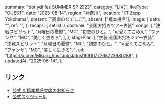   summary: "dot yell fes SUMMER SP 2023",
  category: "LIVE",
  liveType: "GUEST",
  date: "2023-08-14",
  region: "神奈川",
  location: "KT Zepp Yokohama",
  present: ["高嶺のなでしこ"],
  absent: ["橋本桃呼"],
  image: {
    path: "",
    ref: "",
  },
  recaps: {
    setlist: {
      costume: "全国お招きツアー衣装",
      songs: [
        "決戦スピリット",
        "月曜日の憂鬱",
        "MC",
        "初恋のひと。",
        "可愛くてごめん",
        "ファンサ",
        "MC",
        "美しく生きろ",
      ],
    },
    stagePlan: [
      "衣装:全国お招きツアー衣装",
      "決戦スピリット",
      "月曜日の憂鬱",
      "MC",
      "初恋のひと。",
      "可愛くてごめん",
      "ファンサ",
      "MC",
      "美しく生きろ",
    ],
    url: "https://x.com/Mikuru_hositani/status/1691077768723980288",
  },
  updatedAt: "2025-06-14",
};

## リンク

- [公式 X 橋本桃呼欠席のお知らせ](https://x.com/takanenofficial/status/1691009035401867265)
- [公式スケジュール](https://takanenonadeshiko.jp/?p=1230)
